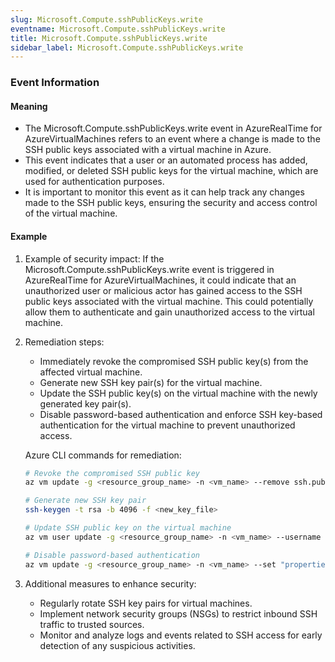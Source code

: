 ```yaml
--- 
slug: Microsoft.Compute.sshPublicKeys.write
eventname: Microsoft.Compute.sshPublicKeys.write
title: Microsoft.Compute.sshPublicKeys.write
sidebar_label: Microsoft.Compute.sshPublicKeys.write
---
```

                       
### Event Information

#### Meaning

- The Microsoft.Compute.sshPublicKeys.write event in AzureRealTime for AzureVirtualMachines refers to an event where a change is made to the SSH public keys associated with a virtual machine in Azure.
- This event indicates that a user or an automated process has added, modified, or deleted SSH public keys for the virtual machine, which are used for authentication purposes.
- It is important to monitor this event as it can help track any changes made to the SSH public keys, ensuring the security and access control of the virtual machine.

#### Example

1. Example of security impact: If the Microsoft.Compute.sshPublicKeys.write event is triggered in AzureRealTime for AzureVirtualMachines, it could indicate that an unauthorized user or malicious actor has gained access to the SSH public keys associated with the virtual machine. This could potentially allow them to authenticate and gain unauthorized access to the virtual machine.

2. Remediation steps:
   - Immediately revoke the compromised SSH public key(s) from the affected virtual machine.
   - Generate new SSH key pair(s) for the virtual machine.
   - Update the SSH public key(s) on the virtual machine with the newly generated key pair(s).
   - Disable password-based authentication and enforce SSH key-based authentication for the virtual machine to prevent unauthorized access.

   Azure CLI commands for remediation:
   ```bash
   # Revoke the compromised SSH public key
   az vm update -g <resource_group_name> -n <vm_name> --remove ssh.publicKeys[<index>]

   # Generate new SSH key pair
   ssh-keygen -t rsa -b 4096 -f <new_key_file>

   # Update SSH public key on the virtual machine
   az vm user update -g <resource_group_name> -n <vm_name> --username <username> --ssh-key-value "<new_public_key>"

   # Disable password-based authentication
   az vm update -g <resource_group_name> -n <vm_name> --set "properties.osProfile.linuxConfiguration.disablePasswordAuthentication=true"
   ```

3. Additional measures to enhance security:
   - Regularly rotate SSH key pairs for virtual machines.
   - Implement network security groups (NSGs) to restrict inbound SSH traffic to trusted sources.
   - Monitor and analyze logs and events related to SSH access for early detection of any suspicious activities.


 